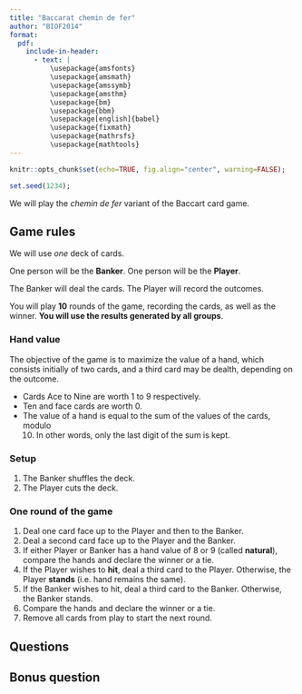 ```yaml
---
title: "Baccarat chemin de fer"
author: "BIOF2014"
format:
  pdf:
    include-in-header:
      - text: |
          \usepackage{amsfonts}
          \usepackage{amsmath}
          \usepackage{amssymb}
          \usepackage{amsthm}
          \usepackage{bm}
          \usepackage{bbm}
          \usepackage[english]{babel}
          \usepackage{fixmath}
          \usepackage{mathrsfs}
          \usepackage{mathtools}
---
```


```r
knitr::opts_chunk$set(echo=TRUE, fig.align="center", warning=FALSE);
```

```r
set.seed(1234);
```

We will play the *chemin de fer* variant of the Baccart card game.

## Game rules

We will use *one* deck of cards.

One person will be the **Banker**. One person will be the **Player**.

The Banker will deal the cards. 
The Player will record the outcomes.

You will play **10** rounds of the game, recording the cards, as well as the
winner. **You will use the results generated by all groups**.


### Hand value

The objective of the game is to maximize the value of a hand, which consists
initially of two cards, and a third card may be dealth, depending on the
outcome.

- Cards Ace to Nine are worth 1 to 9 respectively.
- Ten and face cards are worth 0.
- The value of a hand is equal to the sum of the values of the cards, modulo
  10. In other words, only the last digit of the sum is kept.

### Setup

1. The Banker shuffles the deck.
2. The Player cuts the deck.

### One round of the game

1. Deal one card face up to the Player and then to the Banker.
2. Deal a second card face up to the Player and the Banker.
3. If either Player or Banker has a hand value of 8 or 9 (called **natural**), 
   compare the hands and declare the winner or a tie.
4. If the Player wishes to **hit**, deal a third card to the Player.
   Otherwise, the Player **stands** (i.e. hand remains the same).
5. If the Banker wishes to hit, deal a third card to the Banker.
   Otherwise, the Banker stands.
6. Compare the hands and declare the winner or a tie.
7. Remove all cards from play to start the next round.


## Questions



## Bonus question


